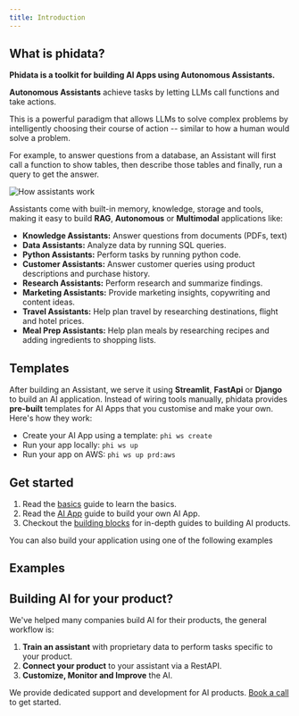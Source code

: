 ```yaml
---
title: Introduction
---
```


## What is phidata?

**Phidata is a toolkit for building AI Apps using Autonomous Assistants.**

**Autonomous Assistants** achieve tasks by letting LLMs call functions and take actions.

This is a powerful paradigm that allows LLMs to solve complex problems by intelligently choosing their course of action -- similar to how a human would solve a problem.

For example, to answer questions from a database, an Assistant will first call a function to show tables, then describe those tables and finally, run a query to get the answer.

![How assistants work](/images/how-assistants-work.png)

Assistants come with built-in memory, knowledge, storage and tools, making it easy to build **RAG**, **Autonomous** or **Multimodal** applications like:

- **Knowledge Assistants:** Answer questions from documents (PDFs, text)
- **Data Assistants:** Analyze data by running SQL queries.
- **Python Assistants:** Perform tasks by running python code.
- **Customer Assistants:** Answer customer queries using product descriptions and purchase history.
- **Research Assistants:** Perform research and summarize findings.
- **Marketing Assistants:** Provide marketing insights, copywriting and content ideas.
- **Travel Assistants:** Help plan travel by researching destinations, flight and hotel prices.
- **Meal Prep Assistants:** Help plan meals by researching recipes and adding ingredients to shopping lists.

## Templates

After building an Assistant, we serve it using **Streamlit**, **FastApi** or **Django** to build an AI application. Instead of wiring tools manually, phidata provides **pre-built** templates for AI Apps that you customise and make your own. Here's how they work:

- Create your AI App using a template: `phi ws create`
- Run your app locally: `phi ws up`
- Run your app on AWS: `phi ws up prd:aws`

## Get started

1. Read the [basics](/basics) guide to learn the basics.
2. Read the [AI App](/ai-app/run-local) guide to build your own AI App.
3. Checkout the [building blocks](/blocks/overview) for in-depth guides to building AI products.

You can also build your application using one of the following examples

## Examples

<Snippet file="examples.mdx" />

## Building AI for your product?

We've helped many companies build AI for their products, the general workflow is:

1. **Train an assistant** with proprietary data to perform tasks specific to your product.
2. **Connect your product** to your assistant via a RestAPI.
3. **Customize, Monitor and Improve** the AI.

We provide dedicated support and development for AI products. [Book a call](https://cal.com/phidata/intro) to get started.
